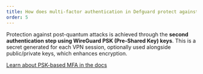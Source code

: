 ```yaml
---
title: How does multi-factor authentication in Defguard protect against post-quantum attacks?
order: 5
---
```


Protection against post-quantum attacks is achieved through the **second authentication step using WireGuard PSK (Pre-Shared Key) keys**. This is a secret generated for each VPN session, optionally used alongside public/private keys, which enhances encryption.

[Learn about PSK-based MFA in the docs](https://docs.defguard.net/features/wireguard/multi-factor-authentication-mfa-2fa/architecture)
